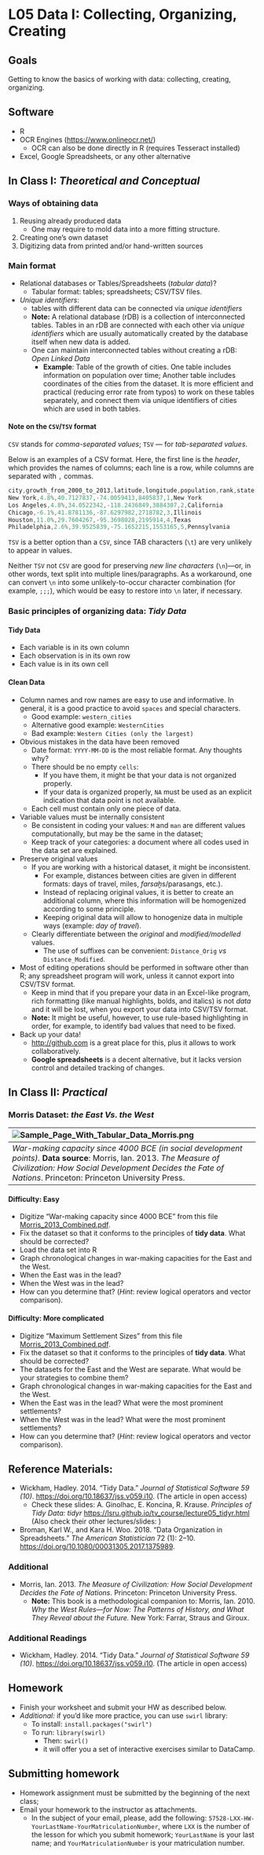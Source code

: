 # L05 Data I: Collecting, Organizing, Creating

## Goals{#goals05}

Getting to know the basics of working with data: collecting, creating, organizing.

## Software{#soft05}

- R
- OCR Engines (<https://www.onlineocr.net/>)
  - OCR can also be done directly in R (requires Tesseract installed)
- Excel, Google Spreadsheets, or any other alternative 

## In Class I: *Theoretical and Conceptual*{#CA05}

### Ways of obtaining data{#CaA05}

1. Reusing already produced data
	* One may require to mold data into a more fitting structure.
2. Creating one's own dataset
3. Digitizing data from printed and/or hand-written sources

### Main format{#CbA05}

* Relational databases or Tables/Spreadsheets (*tabular data*)?
	* Tabular format: tables; spreadsheets; CSV/TSV files.
* *Unique identifiers*:
	* tables with different data can be connected via *unique identifiers*
	* **Note:** A relational database (rDB) is a collection of interconnected tables. Tables in an rDB are connected with each other via *unique identifiers* which are usually automatically created by the database itself when new data is added.
	* One can maintain interconnected tables without creating a rDB: *Open Linked Data*
		* **Example**: Table of the growth of cities. One table includes information on population over time; Another table includes coordinates of the cities from the dataset. It is more efficient and practical (reducing error rate from typos) to work on these tables separately, and connect them via unique identifiers of cities which are used in both tables.

#### Note on the `CSV`/`TSV` format{#CcA05}

`CSV` stands for *comma-separated values*; `TSV` --- for *tab-separated values*.

Below is an examples of a CSV format. Here, the first line is the *header*, which provides the names of columns; each line is a row, while columns are separated with `,` commas. 

``` cs
city,growth_from_2000_to_2013,latitude,longitude,population,rank,state
New York,4.8%,40.7127837,-74.0059413,8405837,1,New York
Los Angeles,4.8%,34.0522342,-118.2436849,3884307,2,California
Chicago,-6.1%,41.8781136,-87.6297982,2718782,3,Illinois
Houston,11.0%,29.7604267,-95.3698028,2195914,4,Texas
Philadelphia,2.6%,39.9525839,-75.1652215,1553165,5,Pennsylvania
```

`TSV` is a better option than a `CSV`, since TAB characters (`\t`) are very unlikely to appear in values.

Neither `TSV` not `CSV` are good for preserving *new line characters* (`\n`)—or, in other words, text split into multiple lines/paragraphs. As a workaround, one can convert `\n` into some unlikely-to-occur character combination (for example, `;;;`), which would be easy to restore into `\n` later, if necessary.

### Basic principles of organizing data: *Tidy Data*{#CdA05}

#### Tidy Data{#CeA05}

* Each variable is in its own column
* Each observation is in its own row
* Each value is in its own cell

#### Clean Data{#CfA05}

* Column names and row names are easy to use and informative. In general, it is a good practice to avoid `spaces` and special characters.
	* Good example: `western_cities`
	* Alternative good example: `WesternCities`
	* Bad example: `Western Cities (only the largest)`
* Obvious mistakes in the data have been removed
	* Date format: `YYYY-MM-DD` is the most reliable format. Any thoughts why?
	* There should be no empty `cells`:
		* If you have them, it might be that your data is not organized properly.
		* If your data is organized properly, `NA` must be used as an explicit indication that data point is not available.
	* Each cell must contain only one piece of data.
* Variable values must be internally consistent
	* Be consistent in coding your values: `M` and `man` are different values computationally, but may be the same in the dataset;
	* Keep track of your categories: a document where all codes used in the data set are explained.
* Preserve original values
	* If you are working with a historical dataset, it might be inconsistent.
		* For example, distances between cities are given in different formats: days of travel, miles, *farsaḫ*s/parasangs, etc.).
		* Instead of replacing original values, it is better to create an additional column, where this information will be homogenized according to some principle.
		* Keeping original data will allow to honogenize data in multiple ways (example: *day of travel*).
	* Clearly differentiate between the *original* and *modified/modelled* values.
		* The use of suffixes can be convenient: `Distance_Orig` *vs* `Distance_Modified`.
* Most of editing operations should be performed in software other than R; any spreadsheet program will work, unless it cannot export into CSV/TSV format.
	* Keep in mind that if you prepare your data in an Excel-like program, rich formatting (like manual highlights, bolds, and italics) is not *data* and it will be lost, when you export your data into CSV/TSV format.
	* **Note:** It might be useful, however, to use rule-based highlighting in order, for example, to identify bad values that need to be fixed.
* Back up your data!
	* <http://github.com> is a great place for this, plus it allows to work collaboratively.
	* **Google spreadsheets** is a decent alternative, but it lacks version control and detailed tracking of changes.



<!--
EXTRA NOTES

https://lsru.github.io/tv_course/lecture05_tidyr.html#1

https://arxiv.org/abs/1809.02264

https://cran.r-project.org/web/packages/tidyr/vignettes/tidy-data.html
http://vita.had.co.nz/papers/tidy-data.html // https://vita.had.co.nz/papers/tidy-data.pdf

Jeff Leek in his book The Elements of Data Analytic Style (Jeff Leek, The Elements of Data Analytic Style, Leanpub, 2015-03-02) summarizes the characteristics of tidy data as the points:[3]

Each variable you measure should be in one column.
Each different observation of that variable should be in a different row.
There should be one table for each "kind" of variable.
If you have multiple tables, they should include a column in the table that allows them to be linked.
-->

## In Class II: *Practical*{#CB05}

<!--
## Bulliet Dataset

|![Sample_Page_With_Tabular_Data](./img/03/Sample_Page_With_Tabular_Data.png)|
|:-:|
|The data set shows chrono-geographical distribution of Islamic scholars, according to one of the medieval biographical sources. Source: Bulliet, Richard W. 2009. *Cotton, Climate, and Camels in Early Islamic Iran: A Moment in World History*. New York: Columbia University Press.|

* Digitize a small data set from this [Sample_Page_With_Tabular_Data.zip](../files/03/Sample_Page_With_Tabular_Data.zip).
* Fix the dataset so that it conforms to the principles of **tidy data**. What should be corrected?
* Load the data set into R
* Data for regions is given in relative values. Calculate absolute values. Graph chronological distribution of Islamic scholars from each region both in absolute and relative values.
-->

### Morris Dataset: *the East Vs. the West*{#CaB05}

|![Sample_Page_With_Tabular_Data_Morris.png](./files/data/Sample_Page_With_Tabular_Data_Morris.png)|
|:--|
|*War-making capacity since 4000 BCE (in social development points).* **Data source**: Morris, Ian. 2013. *The Measure of Civilization: How Social Development Decides the Fate of Nations*. Princeton: Princeton University Press.|

#### Difficulty: Easy{#CbB05}

* Digitize "War-making capacity since 4000 BCE" from this file [Morris_2013_Combined.pdf](./files/data/Morris_2013_Combined.pdf).
* Fix the dataset so that it conforms to the principles of **tidy data**. What should be corrected?
* Load the data set into R
* Graph chronological changes in war-making capacities for the East and the West.
* When the East was in the lead?
* When the West was in the lead?
* How can you determine that? (*Hint*: review logical operators and vector comparison).

#### Difficulty: More complicated{#CcB05}

* Digitize "Maximum Settlement Sizes" from this file [Morris_2013_Combined.pdf](./files/data/Morris_2013_Combined.pdf).
* Fix the dataset so that it conforms to the principles of **tidy data**. What should be corrected?
* The datasets for the East and the West are separate. What would be your strategies to combine them?
* Graph chronological changes in war-making capacities for the East and the West.
* When the East was in the lead? What were the most prominent settlements?
* When the West was in the lead? What were the most prominent settlements?
* How can you determine that? (*Hint*: review logical operators and vector comparison).

<!--

Morris_2013_Combined_Raster.pdf

Morris 2013 - The measure of civilization - War Making Capacity - Both.pdf
Morris 2013 - The measure of civilization - Energy Capture - East.pdf
Morris 2013 - The measure of civilization - Energy Capture - West.pdf
Morris 2013 - The measure of civilization - Information Technology Scores - Both.pdf
Morris 2013 - The measure of civilization - Maximum Settlement Sizes - East.pdf
Morris 2013 - The measure of civilization - Maximum Settlement Sizes - West.pdf
Morris 2013 - The measure of civilization - Social Development Score - East.pdf
Morris 2013 - The measure of civilization - Social Development Score - West.pdf
-->


## Reference Materials:{#rm05}

* Wickham, Hadley. 2014. “Tidy Data.” *Journal of Statistical Software 59 (10)*. <https://doi.org/10.18637/jss.v059.i10>. (The article in open access)
	* Check these slides: A. Ginolhac, E. Koncina, R. Krause. *Principles of Tidy Data: tidyr* <https://lsru.github.io/tv_course/lecture05_tidyr.html> (Also check their other lectures/slides: )
* Broman, Karl W., and Kara H. Woo. 2018. “Data Organization in Spreadsheets.” *The American Statistician* 72 (1): 2–10. <https://doi.org/10.1080/00031305.2017.1375989>.

### Additional{#rmA05}

* Morris, Ian. 2013. *The Measure of Civilization: How Social Development Decides the Fate of Nations*. Princeton: Princeton University Press.
	* **Note:** This book is a methodological companion to: Morris, Ian. 2010. *Why the West Rules—for Now: The Patterns of History, and What They Reveal about the Future.* New York: Farrar, Straus and Giroux.

### Additional Readings{#rmB05}

* Wickham, Hadley. 2014. “Tidy Data.” *Journal of Statistical Software 59 (10)*. <https://doi.org/10.18637/jss.v059.i10>. (The article in open access)

## Homework{#HW05}

- Finish your worksheet and submit your HW as described below.
* *Additional:* if you'd like more practice, you can use `swirl` library:
  * To install: `install.packages("swirl")`
  * To run: `library(swirl)`
    * Then: `swirl()`
    * it will offer you a set of interactive exercises similar to DataCamp.

## Submitting homework{#SHW05}

* Homework assignment must be submitted by the beginning of the next class;
* Email your homework to the instructor as attachments.
	*  In the subject of your email, please, add the following: `57528-LXX-HW-YourLastName-YourMatriculationNumber`, where `LXX` is the number of the lesson for which you submit homework; `YourLastName` is your last name; and `YourMatriculationNumber` is your matriculation number.